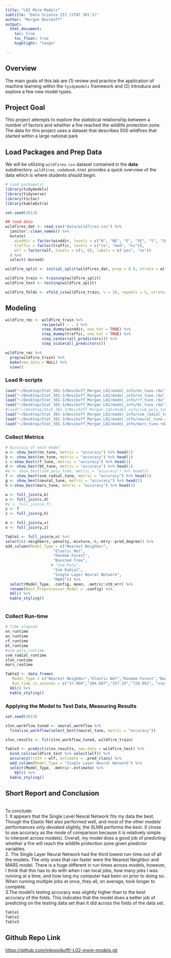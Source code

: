 ```yaml
---
title: "L02 More Models"
subtitle: "Data Science III (STAT 301-3)"
author: "Morgan Novikoff"
output: 
  html_document:
    toc: true
    toc_float: true
    highlight: "tango"

---
```


## Overview

The main goals of this lab are (1) review and practice the application of machine learning within the `tyidymodels` framework and (2) introduce and explore a few new model types.

## Project Goal

This project attempts to explore the statistical relationship between a number of factors and whether a fire reached the wildlife protection zone. The data for this project uses a dataset that describes 500 wildfires that started within a large national park

## Load Packages and Prep Data

We will be utilizing `wildfires.csv` dataset contained in the **data** subdirectory. `wildfires_codebook.html` provides a quick overview of the data which is where students should begin.


```r
# Load package(s)
library(tidymodels)
library(tidyverse)
library(tictoc)
library(kableExtra)

set.seed(3013)

## load data
wildfires_dat <- read_csv("data/wildfires.csv") %>%
  janitor::clean_names() %>% 
  mutate(
    winddir = factor(winddir, levels = c("N", "NE", "E", "SE", "S", "SW", "W", "NW")),
    traffic = factor(traffic, levels = c("lo", "med", "hi")),
    wlf = factor(wlf, levels = c(1, 0), labels = c("yes", "no"))
  ) %>%
  select(-burned)

```


```r
wildfire_split <- initial_split(wildfires_dat, prop = 0.8, strata = wlf) 

wildfire_train <- training(wildfire_split) 
wildfire_test <- testing(wildfire_split)

wildfire_folds <- vfold_cv(wildfire_train, v = 10, repeats = 5, strata = wlf) 
```

## Modeling
```r

wildfire_rec <- wildfire_train %>% 
                recipe(wlf ~ . ) %>%
                step_dummy(winddir, one_hot = TRUE) %>%
                step_dummy(traffic, one_hot = TRUE) %>%
                step_center(all_predictors()) %>%
                step_scale(all_predictors())

wildfire_rec %>% 
  prep(wildfire_train) %>% 
  bake(new_data = NULL) %>% 
  view() 
```


### Load R-scripts
```r
load("~/Desktop/Stat_301-3/Novikoff_Morgan_L02/model_info/en_tune.rda")
load("~/Desktop/Stat_301-3/Novikoff_Morgan_L02/model_info/nn_tune.rda")
load("~/Desktop/Stat_301-3/Novikoff_Morgan_L02/model_info/rf_tune.rda")
load("~/Desktop/Stat_301-3/Novikoff_Morgan_L02/model_info/bt_tune.rda")
#load("~/Desktop/Stat_301-3/Novikoff_Morgan_L02/model_info/svm_poly_tune.rda")
load("~/Desktop/Stat_301-3/Novikoff_Morgan_L02/model_info/svm_radial_tune.rda")
load("~/Desktop/Stat_301-3/Novikoff_Morgan_L02/model_info/neural_tune.rda")
load("~/Desktop/Stat_301-3/Novikoff_Morgan_L02/model_info/mars_tune.rda")
```

### Collect Metrics
```r
# Accuracy of each model
a <- show_best(nn_tune, metric = "accuracy") %>% head(1)
b <- show_best(en_tune, metric = "accuracy") %>% head(1)
c <-show_best(rf_tune, metric = "accuracy") %>% head(1)
d <- show_best(bt_tune, metric = "accuracy") %>% head(1)
#e <- show_best(svm_poly_tune, metric = "accuracy") %>% head(1)
f <- show_best(svm_radial_tune, metric = "accuracy") %>% head(1)
g <- show_best(neural_tune, metric = "accuracy") %>% head(1)
h <-show_best(mars_tune, metric = "accuracy") %>% head(1)
```


```r
w <- full_join(a,b)
x <- full_join(c,d)
#y <- full_join(e,f)
y <- f
z <- full_join(g,h)

m <- full_join(w,x)
n <- full_join(y,z)

```

```r
Table1 <- full_join(m,n) %>% 
select(c(-neighbors,-penalty,-mixture,-n,-mtry:-prod_degree)) %>% 
add_column(Model_Type = c("Nearest Neighbor",
                     "Elastic Net",
                     "Random Forest",
                     "Boosted Tree",
                    # "Svm Poly",
                     "Svm Radial",
                     "Single Layer Neural Network",
                     "MARS")) %>%
  select(Model_Type, .config, mean, .metric:std_err) %>%
  rename(Best_Preprocessor_Model = .config) %>%
  kbl() %>%
  kable_styling()
                     
```


### Collect Run-time 
```r
# Time elapsed
nn_runtime
en_runtime
rf_runtime
bt_runtime
#svm_poly_runtime
svm_radial_runtime
slnn_runtime
mars_runtime
```

```r
Table2 <- data_frame(
   Model_Type = c("Nearest Neighbor","Elastic Net","Random Forest","Boosted Tree","xxx","Svm Radial","Single Layer Neural Network","MARS"),
   Run_time_in_seconds = c("37.969","204.897","357.19","729.952", "xxx", "251.137", "141.148", "83.548"))   %>%
  kbl() %>%
  kable_styling()
```



### Applying the Model to Test Data, Measuring Results

```r
set.seed(3013) 

slnn_workflow_tuned <- neural_workflow %>%
  finalize_workflow(select_best(neural_tune, metric = "accuracy"))

slnn_results <- fit(slnn_workflow_tuned, wildfire_train)

Table3 <- predict(slnn_results, new_data = wildfire_test) %>% 
  bind_cols(wildfire_test %>% select(wlf)) %>% 
  accuracy(truth = wlf, estimate = .pred_class) %>%
  add_column(Model_Type = "Single Layer Neural Network") %>%
  select(Model_Type, .metric:.estimate) %>%
    kbl() %>%
  kable_styling()
```

## Short Report and Conclusion
<br>
To conclude:
<br>
1. It appears that the Single Level Neural Network fits my data the best. Though the Elastic Net also performed well, and most of the other models' performances only deviated slightly, the SLNN performs the best. (I chose to use accuracy as the mode of comparison because it is relatively simple to interpret across models). Overall, my model does a good job of predicting whether a fire will reach the wildlife protection zone given predictor variables. 
<br>
2. The Single Layer Neural Network had the third lowest run-time out of all the models. The only ones that ran faster were the Nearest Neighbor and MARS model. There is a huge different in run times across models, however, I think that this has to do with when I ran local jobs, how many jobs I was running at a time, and how long my computer had been on prior to doing so. When running multiple jobs at once, they all, on average, took longer to complete. 
<br>
3.The model’s testing accuracy was slightly higher than to the best accuracy of the folds. This indicates that the model does a better job of predicting on the testing data set than it did across the folds of the data set.
```r
Table1
Table2
Table3
```



## Github Repo Link

[https://github.com/mbnovikoff/-L02-more-models.git](https://github.com/mbnovikoff/-L02-more-models.git){target="_blank"}